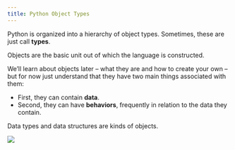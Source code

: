 ```yaml
---
title: Python Object Types
---
```


Python is organized into a hierarchy of object types. Sometimes, these are just call **types**.

Objects are the basic unit out of which the language is constructed.

We'll learn about objects later -- what they are and how to create your own -- but for now just understand that they have two main things associated with them:

* First, they can contain **data**.
* Second, they can have **behaviors**, frequently in relation to the data they contain.

Data types and data structures are kinds of objects.

![](../media/Python_3._The_standard_type_hierarchy.png)
